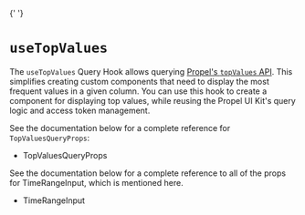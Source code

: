 
<Meta title="Hooks/useTopValues" />{' '}

# `useTopValues`

The `useTopValues` Query Hook allows querying [Propel's `topValues` API](https://www.propeldata.com/docs/api/query/queries#topValues).
This simplifies creating custom components that need to display the most frequent values in a given column. You can use
this hook to create a component for displaying top values, while reusing the Propel UI Kit's query logic and access token management.

<SourceCode of={useTopValuesStories.TopValuesChart} shown />

See the documentation below for a complete reference for `TopValuesQueryProps`:

- <LinkTo kind="API/TopValuesQueryProps" story="overview">
    TopValuesQueryProps
  </LinkTo>

See the documentation below for a complete reference to all of the props for TimeRangeInput, which is
mentioned here.

- <LinkTo kind="API/TimeRangeInput" story="overview">
    TimeRangeInput
  </LinkTo>
